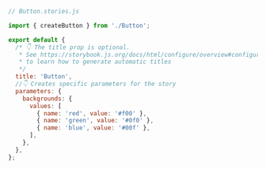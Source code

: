 ```js
// Button.stories.js

import { createButton } from './Button';

export default {
  /* 👇 The title prop is optional.
   * See https://storybook.js.org/docs/html/configure/overview#configure-story-loading
   * to learn how to generate automatic titles
   */
  title: 'Button',
  //👇 Creates specific parameters for the story
  parameters: {
    backgrounds: {
      values: [
        { name: 'red', value: '#f00' },
        { name: 'green', value: '#0f0' },
        { name: 'blue', value: '#00f' },
      ],
    },
  },
};
```